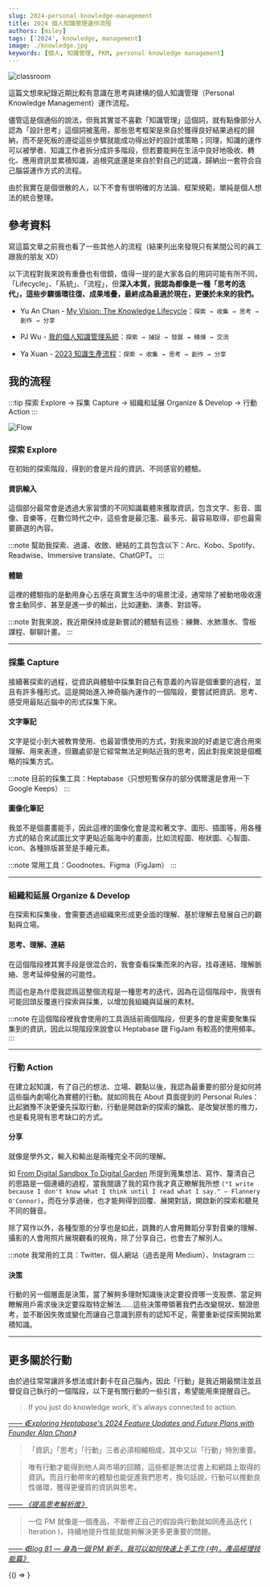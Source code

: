 ```yaml
---
slug: 2024-personal-knowledge-management
title: 2024 個人知識管理運作流程
authors: [miley]
tags: ['2024', knowledge, management]
image: ./knowledge.jpg
keywords: [個人, 知識管理, PKM, personal knowledge management]
---
```


<!-- 以上是設定區塊 -->

![classroom](./knowledge.jpg)

這篇文想來紀錄近期比較有意識在思考與建構的個人知識管理（Personal Knowledge Management）運作流程。

儘管這是個通俗的說法，但我其實並不喜歡「知識管理」這個詞，就有點像部分人認為「設計思考」這個詞被濫用，那些思考框架是來自於獲得良好結果過程的歸納，而不是死板的遵從這些步驟就能成功得出好的設計或策略；同理，知識的運作可以被學者、知識工作者拆分成許多階段，但若要能夠在生活中良好地吸收、轉化、應用資訊並累積知識，追根究底還是來自於對自己的認識，歸納出一套符合自己腦袋運作方式的流程。

由於我實在是個很散的人，以下不會有很明確的方法論、框架規範，單純是個人想法的統合整理。
<!--truncate-->

## 參考資料

寫這篇文章之前我也看了一些其他人的流程（結果列出來發現只有某間公司的員工跟我的朋友 XD）

以下流程對我來說有重疊也有借鏡，值得一提的是大家各自的用詞可能有所不同，「Lifecycle」、「系統」、「流程」，但**深入本質，我認為都像是一種「思考的迭代」，這些步驟循環往復、成果堆疊，最終成為最適於現在，更優於未來的我們。**

- Yu An Chan - [My Vision: The Knowledge Lifecycle](https://sheracaolity.ghost.io/my-vision-heptabase/)：`探索 → 收集 → 思考 → 創作 → 分享`

- PJ Wu - [我的個人知識管理系統](https://pinchlime.com/blog/my-personal-knowledge-management-system-2023/)：`探索 → 捕捉 → 發展 → 精煉 → 交流`

- Ya Xuan - [2023 知識生產流程](https://yaxuanhe.me/post/2023-knowledge-workflow/)：`探索 → 收集 → 思考 → 創作 → 分享`

## 我的流程

:::tip 探索 Explore → 採集 Capture → 組織和延展 Organize & Develop → 行動 Action
:::

![Flow](./Flow.png)

### 探索 Explore

在初始的探索階段，得到的會是片段的資訊、不同感官的體驗。

#### 資訊輸入

這個部分最常會是透過大家習慣的不同知識載體來獲取資訊，包含文字、影音、圖像、音樂等，在數位時代之中，這些會是最氾濫、最多元、最容易取得，卻也最需要篩選的內容。

:::note 幫助我探索、過濾、收斂、總結的工具包含以下：Arc、Kobo、Spotify、Readwise、Immersive translate、ChatGPT。
:::

#### 體驗

這裡的體驗指的是動用身心五感在真實生活中的場景沈浸，通常除了被動地吸收還會主動同步、甚至是進一步的輸出，比如運動、演奏、對談等。

:::note 對我來說，我近期保持或是新嘗試的體驗有這些：練舞、水肺潛水、雪板課程、聊聊計畫。
:::

---

### 採集 Capture

接續著探索的過程，從資訊與體驗中採集對自己有意義的內容是個重要的過程，並且有許多種形式。這是開始進入神奇腦內運作的一個階段，要嘗試把資訊、思考、感受用最貼近腦中的形式採集下來。

#### 文字筆記

文字是從小到大被教育使用、也最習慣使用的方式，對我來說的好處是它適合用來理解、用來表達，但難處卻是它經常無法足夠貼近我的思考，因此對我來說是個概略的採集方式。

:::note 目前的採集工具：Heptabase（只想短暫保存的部分偶爾還是會用一下 Google Keeps）
:::

#### 圖像化筆記

我並不是個畫畫能手，因此這裡的圖像化會是混和著文字、圖形、插圖等，用各種方式的結合來試圖比文字更貼近腦海中的畫面，比如流程圖、樹狀圖、心智圖、icon、各種排版甚至是手繪元素。

:::note 常用工具：Goodnotes、Figma（FigJam）
:::

---

### 組織和延展 Organize & Develop

在探索和採集後，會需要透過組織來形成更全面的理解、基於理解去發展自己的觀點與立場。

#### 思考、理解、連結

在這個階段裡其實手段是很混合的，我會查看採集而來的內容，找尋連結、理解脈絡、思考延伸發展的可能性。

而這也是為什麼我認爲這整個流程是一種思考的迭代，因為在這個階段中，我很有可能回頭反覆進行探索與採集，以增加我組織與延展的素材。

:::note 在這個階段裡我會使用的工具涵括前兩個階段，但更多的會是需要聚集採集到的資訊，因此以現階段來說會以 Heptabase 跟 FigJam 有較高的使用頻率。
:::

---

### 行動 Action

在建立起知識，有了自己的想法、立場、觀點以後，我認為最重要的部分是如何將這些腦內劇場化為實體的行動。就如同我在 About 頁面提到的 Personal Rules：比起猶豫不決更優先採取行動，行動是開啟新的探索的鑰匙、是改變狀態的推力，也是看見現有思考缺口的方式。

#### 分享

就像是學外文，輸入和輸出是兩種完全不同的理解。

如 [From Digital Sandbox To Digital Garden](https://t.co/mhis0bQz0c) 所提到蒐集想法、寫作、釐清自己的思路是一個連續的過程，當我閱讀了我的寫作我才真正瞭解我所想 `("I write because I don't know what I think until I read what I say." — Flannery O'Connor)`，而在分享過後，也才能夠得到回覆、展開對話，開啟新的探索和聽見不同的聲音。

除了寫作以外，各種型態的分享也是如此，跳舞的人會用舞蹈分享對音樂的理解、攝影的人會用照片展現觀看的視角，除了分享自己，也會去了解別人。

:::note 我常用的工具：Twitter、個人網站（過去是用 Medium）、Instagram
:::

#### 決策

行動的另一個層面是決策，當了解夠多理財知識後決定要投資哪一支股票、當足夠瞭解用戶需求後決定要採取特定解法……這些決策帶領著我們去改變現狀、驗證思考，並不斷因失敗或變化而讓自己意識到原有的認知不足，需要重新從探索開始累積知識。

---

## 更多關於行動

由於過往常常讓許多想法或計劃卡在自己腦內，因此「行動」是我近期最關注並且督促自己執行的一個階段，以下是有關行動的一些引言，希望能用來提醒自己。

> If you just do knowledge work, it's always connected to action.

_[—— 《Exploring Heptabase's 2024 Feature Updates and Future Plans with Founder Alan Chan》](https://youtu.be/dIwvYBzj1oQ)_



> 「資訊」「思考」「行動」三者必須相輔相成，其中又以「行動」特別重要。

> 唯有行動才能得到他人與市場的回饋，這些都是無法從書上和網路上取得的資訊。而且行動帶來的體驗也能促進我們思考，換句話說，行動可以推動良性循環，獲得更優質的資訊與思考。

_[—— 《提高思考解析度》](https://www.kobo.com/tw/zh/ebook/GDLFuRmIZDa7dF9w7VqWYg?utm_content=PMAX&gad_source=1&gclid=CjwKCAjw1920BhA3EiwAJT3lSREhM7G19RvvQJ20l5QP70L2qqK7n-td3E1cIRGeLX67YlGiO46ZSRoCepoQAvD_BwE)_



> 一位 PM 就像是一個產品，不斷修正自己的假設與行動就如同產品迭代 ( Iteration )，持續地提升性能就能夠解決更多更重要的問題。

_[—— 《Blog 81 — 身為一個 PM 新手，我可以如何快速上手工作 (中)，產品經理技能篇》](https://chuhenry.medium.com/blog-80-%E8%BA%AB%E7%82%BA%E4%B8%80%E5%80%8B-pm-%E6%96%B0%E6%89%8B-%E6%88%91%E5%8F%AF%E4%BB%A5%E5%A6%82%E4%BD%95%E5%BF%AB%E9%80%9F%E4%B8%8A%E6%89%8B%E5%B7%A5%E4%BD%9C-%E4%B8%8A-308b72972906)_



<!-- 以下是訂閱表單區塊 -->


<BrowserOnly>{() => <NewsletterForm />}</BrowserOnly>